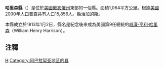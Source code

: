 {{Otheruses|哈里森縣|subject=美國俄亥俄州的一個縣|other=同名的縣}}
<!--[[File:Map_of_Ohio_highlighting_Harrison_County.svg|250px]]-->
{{Infobox U.S. County|
 |county = 哈里森縣
 |state = 俄亥俄州
 |en county = Harrison County
 |en state = Ohio
 |seal = 
 |founded = [[February_1|February 1]] [[1813|1813]]<ref name="odod">{{cite web |url=http://www.odod.state.oh.us/research/FILES/S0/Harrison.pdf |title=Ohio County Profiles: Harrison County |accessdate=2007-04-28 |publisher=Ohio Department of Development |format=PDF |deadurl=yes |archiveurl=https://web.archive.org/web/20070621234409/http://www.odod.state.oh.us/research/FILES/S0/Harrison.pdf |archivedate=2007-06-21 }}</ref><ref>{{cite web |url=http://www.harrisoncountyohio.org/community/community.htm |title=Harrison County, Ohio |accessdate=2007-04-14 |deadurl=yes |archiveurl=https://web.archive.org/web/20070608003107/http://www.harrisoncountyohio.org/community/community.htm |archivedate=2007-06-08 }}</ref>
 |seat wl = Cadiz 
 | city type = village
 |largest city wl = Cadiz
 |area mi = 411
 |area km = 1064
 |area land mi = 404
 |area land km = 1045
 |area water mi = 7 
 |area water km = 19
 |area percentage = 1.77% 
 |census yr = 2000
 |pop = 15,856
 |density mi = 39
 |density km = 15
 | time zone = 北美东部时区
 | UTC offset = -5 <!-- example: time zone = Central; UTC offset = -6; DST offset = -5 -->
 | DST offset = -4
 |web = www.harrisoncountyohio.org
 | named for = [[William_Henry_Harrison|William Henry Harrison]]
|}}
'''哈里森縣'''（{{lang-en|Harrison County}}）是位於[[美國|美國]][[俄亥俄州|俄亥俄州]]東部的一個縣。面積1,064平方公里。根據[[美國2000年人口普查|美國2000年人口普查]]共有人口15,856人。縣治[[加的斯_(俄亥俄州)|加的斯]]。

本縣成立於1813年1月2日，縣名是紀念後來成為美國第9任總統的[[威廉·亨利·哈里森|威廉·亨利·哈里森]]（William Henry Harrison）。

==注釋==
{{Reflist}}

[[Category:俄亥俄州行政區劃|H]]
[[Category:阿巴拉契亚地区的县|Category:阿巴拉契亚地区的县]]